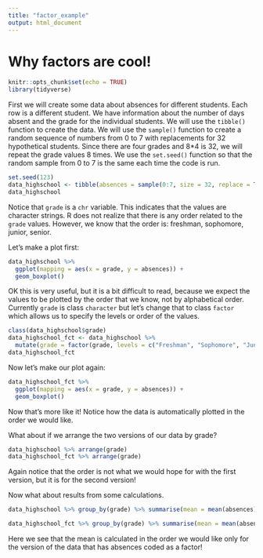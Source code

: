 ```yaml
---
title: "factor_example"
output: html_document
---
```


# Why factors are cool!

```r
knitr::opts_chunk$set(echo = TRUE)
library(tidyverse)
```

First we will create some data about absences for different students. Each row is a different student. We have information about the number of days absent and the grade for the individual students. We will use the `tibble()` function to create the data. We will use the `sample()` function to create a random sequence of numbers from 0 to 7 with replacements for 32 hypothetical students. Since there are four grades and 8*4 is 32, we will repeat the grade values 8 times. We use the `set.seed()` function so that the random sample from 0 to 7 is the same each time the code is run.

```r
set.seed(123)
data_highschool <- tibble(absences = sample(0:7, size = 32, replace = TRUE), grade = rep(c("Sophomore","Freshman",  "Junior", "Senior"), 8))
data_highschool
```

Notice that `grade` is a `chr` variable. This indicates that the values are character strings. R does not realize that there is any order related to the `grade` values. However, we know that the order is: freshman, sophomore, junior, senior.

Let's make a plot first:

```r
data_highschool %>%
  ggplot(mapping = aes(x = grade, y = absences)) +
  geom_boxplot()
```

OK this is very useful, but it is a bit difficult to read, because we expect the values to be plotted by the order that we know, not by alphabetical order. Currently `grade` is class `character` but let's change that to class `factor` which allows us to specify the levels or order of the values.

```R
class(data_highschool$grade)
data_highschool_fct <- data_highschool %>% 
  mutate(grade = factor(grade, levels = c("Freshman", "Sophomore", "Junior", "Senior")))
data_highschool_fct
```

Now let's make our plot again:

```r
data_highschool_fct %>%
  ggplot(mapping = aes(x = grade, y = absences)) +
  geom_boxplot()
```


Now that's more like it! Notice how the data is automatically plotted in the order we would like.

What about if we arrange the two versions of our data by grade?
```r
data_highschool %>% arrange(grade)
data_highschool_fct %>% arrange(grade)
```


Again notice that the order is not what we would hope for with the first version, but it is for the second version!

Now what about results from some calculations.

```r
data_highschool %>% group_by(grade) %>% summarise(mean = mean(absences))

data_highschool_fct %>% group_by(grade) %>% summarise(mean = mean(absences))
```

Here we see that the mean is calculated in the order we would like only for the version of the data that has absences coded as a factor!
